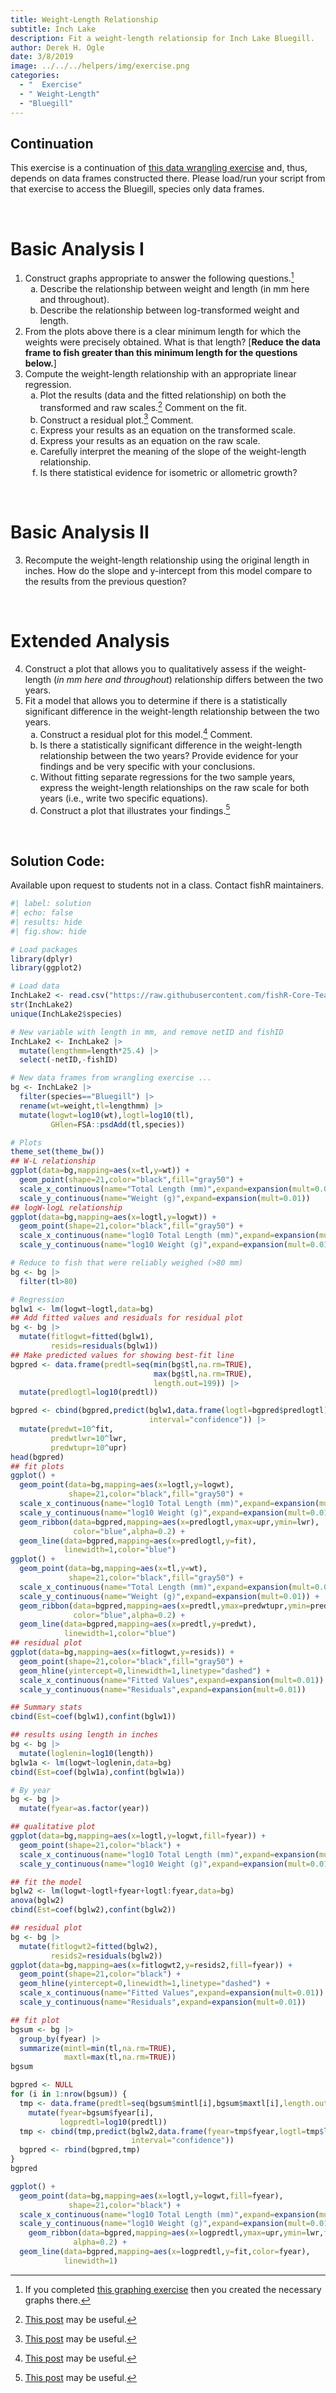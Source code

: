 ```yaml
---
title: Weight-Length Relationship
subtitle: Inch Lake
description: Fit a weight-length relationsip for Inch Lake Bluegill.
author: Derek H. Ogle
date: 3/8/2019
image: ../../../helpers/img/exercise.png
categories:
  - "  Exercise"
  - " Weight-Length"
  - "Bluegill"
---
```


:::{.callout-warning appearance="simple"}
## Continuation
This exercise is a continuation of [this data wrangling exercise](../2019-3-8_Wrangling_Inch/) and, thus, depends on data frames constructed there. Please load/run your script from that exercise to access the Bluegill, species only data frames.
:::

&nbsp;

# Basic Analysis I
1. Construct graphs appropriate to answer the following questions.^[If you completed [this graphing exercise](../2019-3-8_Graphing_Inch) then you created the necessary graphs there.]
    a. Describe the relationship between weight and length (in mm here and throughout).
    a. Describe the relationship between log-transformed weight and length.
1. From the plots above there is a clear minimum length for which the weights were precisely obtained. What is that length? [**Reduce the data frame to fish greater than this minimum length for the questions below.**]
1. Compute the weight-length relationship with an appropriate linear regression.
    a. Plot the results (data and the fitted relationship) on both the transformed and raw scales.^[[This post](../../../blog/posts/2021-5-25_fitPlot-replacement/) may be useful.] Comment on the fit.
    a. Construct a residual plot.^[[This post](../../../blog/posts/2021-6-1_residPlot-replacement/) may be useful.] Comment.
    a. Express your results as an equation on the transformed scale.
    a. Express your results as an equation on the raw scale.
    a. Carefully interpret the meaning of the slope of the weight-length relationship.
    a. Is there statistical evidence for isometric or allometric growth?

&nbsp;

# Basic Analysis II
3. Recompute the weight-length relationship using the original length in inches.  How do the slope and y-intercept from this model compare to the results from the previous question?

&nbsp;

# Extended Analysis
4. Construct a plot that allows you to qualitatively assess if the weight-length (*in mm here and throughout*) relationship differs between the two years.
1. Fit a model that allows you to determine if there is a statistically significant difference in the weight-length relationship between the two years.
    a. Construct a residual plot for this model.^[[This post](../../../blog/posts/2021-6-1_residPlot-replacement/) may be useful.] Comment.
    a. Is there a statistically significant difference in the weight-length relationship between the two years? Provide evidence for your findings and be very specific with your conclusions.
    a. Without fitting separate regressions for the two sample years, express the weight-length relationships on the raw scale for both years (i.e., write two specific equations).
    a. Construct a plot that illustrates your findings.^[[This post](../../../blog/posts/2021-5-25_fitPlot-replacement/) may be useful.]

&nbsp;

:::{.callout-important appearance="simple"}
## Solution Code:
Available upon request to students not in a class. Contact fishR maintainers.
:::

```r
#| label: solution 
#| echo: false
#| results: hide
#| fig.show: hide

# Load packages
library(dplyr)
library(ggplot2)

# Load data
InchLake2 <- read.csv("https://raw.githubusercontent.com/fishR-Core-Team/FSAdata/main/data-raw/InchLake2.csv")
str(InchLake2)
unique(InchLake2$species)

# New variable with length in mm, and remove netID and fishID
InchLake2 <- InchLake2 |>
  mutate(lengthmm=length*25.4) |>
  select(-netID,-fishID)

# New data frames from wrangling exercise ...
bg <- InchLake2 |>
  filter(species=="Bluegill") |>
  rename(wt=weight,tl=lengthmm) |>
  mutate(logwt=log10(wt),logtl=log10(tl),
         GHlen=FSA::psdAdd(tl,species))

# Plots
theme_set(theme_bw())
## W-L relationship
ggplot(data=bg,mapping=aes(x=tl,y=wt)) +
  geom_point(shape=21,color="black",fill="gray50") +
  scale_x_continuous(name="Total Length (mm)",expand=expansion(mult=0.01)) +
  scale_y_continuous(name="Weight (g)",expand=expansion(mult=0.01))
## logW-logL relationship
ggplot(data=bg,mapping=aes(x=logtl,y=logwt)) +
  geom_point(shape=21,color="black",fill="gray50") +
  scale_x_continuous(name="log10 Total Length (mm)",expand=expansion(mult=0.01)) +
  scale_y_continuous(name="log10 Weight (g)",expand=expansion(mult=0.01))

# Reduce to fish that were reliably weighed (>80 mm)
bg <- bg |>
  filter(tl>80)

# Regression
bglw1 <- lm(logwt~logtl,data=bg)
## Add fitted values and residuals for residual plot
bg <- bg |>
  mutate(fitlogwt=fitted(bglw1),
         resids=residuals(bglw1))
## Make predicted values for showing best-fit line
bgpred <- data.frame(predtl=seq(min(bg$tl,na.rm=TRUE),
                                max(bg$tl,na.rm=TRUE),
                                length.out=199)) |>
  mutate(predlogtl=log10(predtl))

bgpred <- cbind(bgpred,predict(bglw1,data.frame(logtl=bgpred$predlogtl),
                               interval="confidence")) |>
  mutate(predwt=10^fit,
         predwtlwr=10^lwr,
         predwtupr=10^upr)
head(bgpred)
## fit plots
ggplot() +
  geom_point(data=bg,mapping=aes(x=logtl,y=logwt),
             shape=21,color="black",fill="gray50") +
  scale_x_continuous(name="log10 Total Length (mm)",expand=expansion(mult=0.01)) +
  scale_y_continuous(name="log10 Weight (g)",expand=expansion(mult=0.01)) +
  geom_ribbon(data=bgpred,mapping=aes(x=predlogtl,ymax=upr,ymin=lwr),
              color="blue",alpha=0.2) +
  geom_line(data=bgpred,mapping=aes(x=predlogtl,y=fit),
            linewidth=1,color="blue")
ggplot() +
  geom_point(data=bg,mapping=aes(x=tl,y=wt),
             shape=21,color="black",fill="gray50") +
  scale_x_continuous(name="Total Length (mm)",expand=expansion(mult=0.01)) +
  scale_y_continuous(name="Weight (g)",expand=expansion(mult=0.01)) +
  geom_ribbon(data=bgpred,mapping=aes(x=predtl,ymax=predwtupr,ymin=predwtlwr),
              color="blue",alpha=0.2) +
  geom_line(data=bgpred,mapping=aes(x=predtl,y=predwt),
            linewidth=1,color="blue")
## residual plot
ggplot(data=bg,mapping=aes(x=fitlogwt,y=resids)) +
  geom_point(shape=21,color="black",fill="gray50") +
  geom_hline(yintercept=0,linewidth=1,linetype="dashed") +
  scale_x_continuous(name="Fitted Values",expand=expansion(mult=0.01)) +
  scale_y_continuous(name="Residuals",expand=expansion(mult=0.01))

## Summary stats
cbind(Est=coef(bglw1),confint(bglw1))

## results using length in inches
bg <- bg |>
  mutate(loglenin=log10(length))
bglw1a <- lm(logwt~loglenin,data=bg)
cbind(Est=coef(bglw1a),confint(bglw1a))

# By year
bg <- bg |>
  mutate(fyear=as.factor(year))

## qualitative plot
ggplot(data=bg,mapping=aes(x=logtl,y=logwt,fill=fyear)) +
  geom_point(shape=21,color="black") +
  scale_x_continuous(name="log10 Total Length (mm)",expand=expansion(mult=0.01)) +
  scale_y_continuous(name="log10 Weight (g)",expand=expansion(mult=0.01))

## fit the model
bglw2 <- lm(logwt~logtl+fyear+logtl:fyear,data=bg)
anova(bglw2)
cbind(Est=coef(bglw2),confint(bglw2))

## residual plot
bg <- bg |>
  mutate(fitlogwt2=fitted(bglw2),
         resids2=residuals(bglw2))
ggplot(data=bg,mapping=aes(x=fitlogwt2,y=resids2,fill=fyear)) +
  geom_point(shape=21,color="black") +
  geom_hline(yintercept=0,linewidth=1,linetype="dashed") +
  scale_x_continuous(name="Fitted Values",expand=expansion(mult=0.01)) +
  scale_y_continuous(name="Residuals",expand=expansion(mult=0.01))

## fit plot
bgsum <- bg |>
  group_by(fyear) |>
  summarize(mintl=min(tl,na.rm=TRUE),
            maxtl=max(tl,na.rm=TRUE))
bgsum

bgpred <- NULL
for (i in 1:nrow(bgsum)) {
  tmp <- data.frame(predtl=seq(bgsum$mintl[i],bgsum$maxtl[i],length.out=199)) |>
    mutate(fyear=bgsum$fyear[i],
           logpredtl=log10(predtl))
  tmp <- cbind(tmp,predict(bglw2,data.frame(fyear=tmp$fyear,logtl=tmp$logpredtl),
                           interval="confidence"))
  bgpred <- rbind(bgpred,tmp)
}
bgpred

ggplot() +
  geom_point(data=bg,mapping=aes(x=logtl,y=logwt,fill=fyear),
             shape=21,color="black") +
  scale_x_continuous(name="log10 Total Length (mm)",expand=expansion(mult=0.01)) +
  scale_y_continuous(name="log10 Weight (g)",expand=expansion(mult=0.01)) +
    geom_ribbon(data=bgpred,mapping=aes(x=logpredtl,ymax=upr,ymin=lwr,fill=fyear),
              alpha=0.2) +
  geom_line(data=bgpred,mapping=aes(x=logpredtl,y=fit,color=fyear),
            linewidth=1)

```
